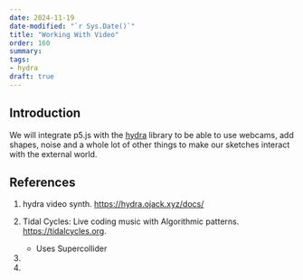 ```yaml
---
date: 2024-11-19
date-modified: "`r Sys.Date()`"
title: "Working With Video"
order: 160
summary: 
tags:
- hydra
draft: true
---
```


## Introduction

We will integrate p5.js with the [hydra](https://hydra.ojack.xyz/docs) library to be able to use webcams, add shapes, noise and a whole lot of other things to make our sketches interact with the external world.




## References

1. hydra video synth. <https://hydra.ojack.xyz/docs/>

1. Tidal Cycles: Live coding music with Algorithmic patterns. <https://tidalcycles.org>.
   - Uses Supercollider
   
1. 

1. 
